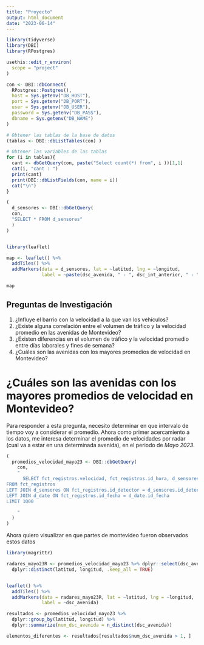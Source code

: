 ```yaml
---
title: "Proyecto"
output: html_document
date: "2023-06-14"
---
```


```r
library(tidyverse)
library(DBI)
library(RPostgres)
```

```r
usethis::edit_r_environ(
  scope = "project"
)
```

```r
con <- DBI::dbConnect(
  RPostgres::Postgres(),
  host = Sys.getenv("DB_HOST"),
  port = Sys.getenv("DB_PORT"),
  user = Sys.getenv("DB_USER"),
  password = Sys.getenv("DB_PASS"),
  dbname = Sys.getenv("DB_NAME")
)
```

```r
# Obtener las tablas de la base de datos
(tablas <- DBI::dbListTables(con) )

# Obtener las variables de las tablas
for (i in tablas){
  cant <- dbGetQuery(con, paste("Select count(*) from", i ))[1,1]
  cat(i, "cant : ")
  print(cant)
  print(DBI::dbListFields(con, name = i))
  cat("\n")
}

```

```r
(
  d_sensores <- DBI::dbGetQuery(
  con,
  "SELECT * FROM d_sensores"
  )
)
```

```r

```

```r
library(leaflet)

map <- leaflet() %>%
  addTiles() %>%
  addMarkers(data = d_sensores, lat = ~latitud, lng = ~longitud,
             label = ~paste(dsc_avenida, " - ", dsc_int_anterior, " - ", dsc_int_siguiente))

map

```

## Preguntas de Investigación

1.  ¿Influye el barrio con la velocidad a la que van los vehículos?
2.  ¿Existe alguna correlación entre el volumen de tráfico y la velocidad promedio en las avenidas de Montevideo?
3.  ¿Existen diferencias en el volumen de tráfico y la velocidad promedio entre días laborales y fines de semana?
4.  ¿Cuáles son las avenidas con los mayores promedios de velocidad en Montevideo?

# ¿Cuáles son las avenidas con los mayores promedios de velocidad en Montevideo?

Para responder a esta pregunta, necesito determinar en que intervalo de tiempo voy a considerar el promedio. Ahora como primer acercamiento a los datos, me interesa determinar el promedio de velocidades por radar (cual va a estar en una determinada avenida), en el periodo de *Mayo 2023*.

```r
(
  promedios_velocidad_mayo23 <- DBI::dbGetQuery(
    con,
    "
      SELECT fct_registros.velocidad, fct_registros.id_hora, d_sensores.dsc_avenida, d_date.mmyyyy, d_sensores.latitud, d_sensores.longitud
FROM fct_registros
LEFT JOIN d_sensores ON fct_registros.id_detector = d_sensores.id_detector
LEFT JOIN d_date ON fct_registros.id_fecha = d_date.id_fecha
LIMIT 1000

    "
  )
)

```

Ahora quiero visualizar en que partes de montevideo fueron observados estos datos

```r
library(magrittr)

radares_mayo23R <- promedios_velocidad_mayo23 %>% dplyr::select(dsc_avenida, latitud, longitud) %>% 
  dplyr::distinct(latitud, longitud, .keep_all = TRUE)


leaflet() %>%
  addTiles() %>%
  addMarkers(data = radares_mayo23R, lat = ~latitud, lng = ~longitud,
             label = ~dsc_avenida)


```
```r
resultados <- promedios_velocidad_mayo23 %>%
  dplyr::group_by(latitud, longitud) %>%
  dplyr::summarize(num_dsc_avenida = n_distinct(dsc_avenida))

elementos_diferentes <- resultados[resultados$num_dsc_avenida > 1, ]
```



